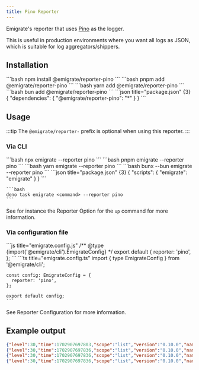 ```yaml
---
title: Pino Reporter
---
```



Emigrate's reporter that uses [Pino](https://getpino.io/#/) as the logger.

This is useful in production environments where you want all logs as JSON, which is suitable for log aggregators/shippers.

## Installation

<Tabs>
  <TabItem label="npm">
    ```bash
    npm install @emigrate/reporter-pino
    ```
  </TabItem>
  <TabItem label="pnpm">
    ```bash
    pnpm add @emigrate/reporter-pino
    ```
  </TabItem>
  <TabItem label="yarn">
    ```bash
    yarn add @emigrate/reporter-pino
    ```
  </TabItem>
  <TabItem label="bun">
    ```bash
    bun add @emigrate/reporter-pino
    ```
  </TabItem>
  <TabItem label="deno">
    ```json title="package.json" {3}
    {
      "dependencies": {
        "@emigrate/reporter-pino": "*"
      }
    }
    ```
  </TabItem>
</Tabs>

## Usage

:::tip
The `@emigrate/reporter-` prefix is optional when using this reporter.
:::

### Via CLI

<Tabs>
  <TabItem label="npm">
    ```bash
    npx emigrate <command> --reporter pino
    ```
  </TabItem>
  <TabItem label="pnpm">
    ```bash
    pnpm emigrate <command> --reporter pino
    ```
  </TabItem>
  <TabItem label="yarn">
    ```bash
    yarn emigrate <command> --reporter pino
    ```
  </TabItem>
  <TabItem label="bun">
    ```bash
    bunx --bun emigrate <command> --reporter pino
    ```
  </TabItem>
  <TabItem label="deno">
    ```json title="package.json" {3}
    {
      "scripts": {
        "emigrate": "emigrate"
      }
    }
    ```

    ```bash
    deno task emigrate <command> --reporter pino
    ```
  </TabItem>
</Tabs>

See for instance the <Link href="/cli/up/#-r---reporter-name">Reporter Option</Link> for the `up` command for more information.

### Via configuration file

<Tabs>
  <TabItem label="JavaScript">
    ```js title="emigrate.config.js"
    /** @type {import('@emigrate/cli').EmigrateConfig} */
    export default {
      reporter: 'pino',
    };
    ```
  </TabItem>
  <TabItem label="TypeScript">
    ```ts title="emigrate.config.ts"
    import { type EmigrateConfig } from '@emigrate/cli';

    const config: EmigrateConfig = {
      reporter: 'pino',
    };

    export default config;
    ```
  </TabItem>
</Tabs>

See <Link href="/reference/configuration/#reporter">Reporter Configuration</Link> for more information.

## Example output

```json
{"level":30,"time":1702907697803,"scope":"list","version":"0.10.0","name":"emigrate","parameters":{"cwd":"/your/project/dir","dry":false,"directory":"migration-folder"},"msg":"Emigrate \"list\" initialized"}
{"level":30,"time":1702907697836,"scope":"list","version":"0.10.0","name":"emigrate","migrationCount":1,"msg":"1 pending migrations to run"}
{"level":30,"time":1702907697836,"scope":"list","version":"0.10.0","name":"emigrate","migration":"migration-folder/20231218135441244_create_some_table.sql","msg":"20231218135441244_create_some_table.sql (pending)"}
{"level":30,"time":1702907697836,"scope":"list","version":"0.10.0","name":"emigrate","result":{"failed":0,"done":0,"skipped":0,"pending":1,"total":1},"msg":"Emigrate \"list\" finished successfully"}
```
